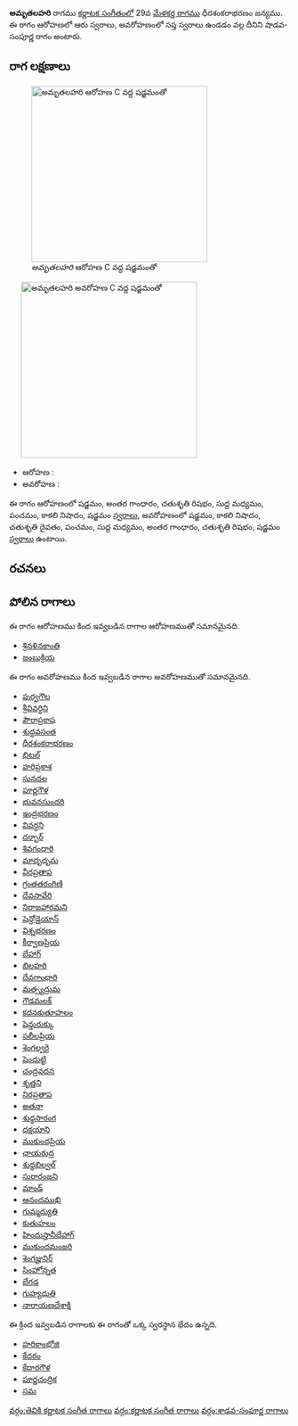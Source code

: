 {{Infobox ragam
	| name          	= అమృతలహరి
	| synonym	    	= 
	| mela          	= 
	| chakra        	= 
	| janaka        	= 
	| type          	= శాడవ-సంపూర్ణ
	| arohanam      	= {{svaraC|S|G3|R2|M1|P|N3|S'}} 
	| avarohanam    	= {{svaraC|S'|N3|D2|P|M1|G3|R2|S}}
	| jeeva         	=
	| chhaya        	=
	| nyasa         	=
	| vishesha      	= 
	| equivalent  		= 
}}
{{కర్ణాటక సంగీత రాగాలు}}
'''అమృతలహరి''' రాగము [[కర్ణాటక సంగీతం]]లో 29వ [[మేళకర్త రాగము]] ధీరశంకరాభరణం జన్యము.  ఈ రాగం ఆరోహణలో ఆరు స్వరాలు, అవరోహణంలో సప్త స్వరాలు ఉండడం వల్ల దీనిని షాడవ-సంపూర్ణ రాగం అంటారు.


==రాగ లక్షణాలు==
[[Image:amrtalahari_ar_kb2wiki.png|thumb|right|316px|''అమృతలహరి'' ఆరోహణ C వద్ద షడ్జమంతో]]
	[[Image:amrtalahari_av_kb2wiki.png|thumb|right|316px|''అమృతలహరి'' అవరోహణ C వద్ద షడ్జమంతో]]

* ఆరోహణ : {{svaraC|S|G3|R2|M1|P|N3|S'}} 
* అవరోహణ : {{svaraC|S'|N3|D2|P|M1|G3|R2|S}}

ఈ రాగం ఆరోహణంలో షడ్జమం, అంతర గాంధారం, చతుశృతి రిషభం, సుద్ద మధ్యమం, పంచమం, కాకలి  నిషాదం, షడ్జమం [[స్వరాలు]], అవరోహణంలో షడ్జమం, కాకలి  నిషాదం, చతుశృతి దైవతం, పంచమం, సుద్ద మధ్యమం, అంతర గాంధారం, చతుశృతి రిషభం, షడ్జమం [[స్వరాలు]] ఉంటాయి.

==రచనలు==



==పోలిన రాగాలు==
ఈ రాగం ఆరోహణము కింద ఇవ్వబడిన రాగాల ఆరోహణముతో సమానమైనది.
* [[శ్రినళినకాంతి]]
* [[ జంబుక్రియ]]

ఈ రాగం అవరోహణము కింద ఇవ్వబడిన రాగాల అవరోహణముతో సమానమైనది.
* [[పుర్వగౌల]]
* [[శ్రీవివర్ధిని]]
* [[పౌరాప్రకాష]]
* [[ శుద్ధవసంత]]
* [[ధీరశంకరాభరణం]]
* [[భిటల్]]
* [[హరిప్రకాశ]]
* [[సునదల]]
* [[పూర్ణగౌళ]]
* [[భువనసుందరి]]
* [[ఇంద్రభరణం]]
* [[వివర్ధని]]
* [[దర్బార్]]
* [[శివగంధారి]]
* [[మాదృధృమ]]
* [[వీరప్రతాప]]
* [[గ్రంతతరంగిణి]]
* [[దేవసావేరి]]
* [[నిరాజహారమని]]
* [[షెన్దోడైయాన్]]
* [[విశ్నభరణం]]
* [[కీర్వాణప్రియ]]
* [[బేహాగ్]]
* [[బిలహరి]]
* [[దేవగాంధారి]]
* [[మత్స్యద్రుమ]]
* [[గౌడమలక్]]
* [[కదనకుతూహలం]]
* [[షెన్డురుక్కు]]
* [[సలీలప్రియ]]
* [[శెంగల్వరై]]
* [[షెందుట్టి]]
* [[చంద్రవదన]]
* [[శృత్తని]]
* [[నిరప్రతాప]]
* [[అతనా]]
* [[శుధ్ధసారంగ]]
* [[దక్షయాని]]
* [[ముకుందప్రియ]]
* [[ఛాయరుద్ర]]
* [[ శుధ్ధబిల్వల్]]
* [[సురారంజని]]
* [[మాండ్]]
* [[ఆనందముఖి]]
* [[గుమ్మద్యుతి]]
* [[కుతుహలం]]
* [[హిందుస్తానీబేహాగ్]]
* [[ముకుందమంజరి]]
* [[ శెంగజ్హునిర్]]
* [[సింహోన్నత]]
* [[బేగడ]]
* [[గుహ్యధుతి]]
* [[నారాయణదేశాక్షి]]

ఈ క్రింద ఇవ్వబడిన రాగాలకు ఈ రాగంతో ఒక్క స్వరస్థాన భేదం ఉన్నది.
* [[హరికాంభోజి]]
* [[కేదరం]]
* [[కేదారగౌళ]]
* [[పూర్ణచంద్రిక]]
* [[సమ]]



[[వర్గం:తెవికి కర్ణాటక సంగీత రాగాలు]]
[[వర్గం:కర్ణాటక సంగీత రాగాలు]]
[[వర్గం:శాడవ-సంపూర్ణ రాగాలు]]
